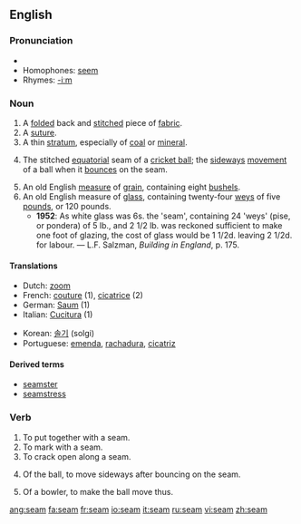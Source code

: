 ==English==

===Pronunciation===
*{{audio|en-us-seem.ogg|Audio (US)}}
*Homophones: [[seem]]
*Rhymes: [[Rhymes:English:-iːm|-iːm]]

===Noun===
{{en-noun}}

# A [[folded]] back and [[stitch]]ed piece of [[fabric]].
# A [[suture]].
# A thin [[stratum]], especially of [[coal]] or [[mineral]].
# {{cricket}} The stitched [[equatorial]] seam of a [[cricket ball]]; the [[sideways]] [[movement]] of a ball when it [[bounce]]s on the seam.
# An old English [[measure]] of [[grain]], containing eight [[bushel]]s.
# An old English measure of [[glass]], containing twenty-four [[wey]]s of five [[pound]]s, or 120 pounds.
#*'''1952''': As white glass was 6s. the 'seam', containing 24 'weys' (pise, or pondera) of 5 lb., and 2 1/2 lb. was reckoned sufficient to make one foot of glazing, the cost of glass would be 1 1/2d. leaving 2 1/2d. for labour. &mdash; L.F. Salzman, ''Building in England'', p. 175.

====Translations====
{{top}}
*Dutch: [[zoom]] {{m}}
*French: [[couture]] {{f}} (1), [[cicatrice]] {{f}} (2)
*German: [[Saum]] {{m}} (1)
*Italian: [[Cucitura]] {{f}} (1)
{{mid}}
*Korean: [[솔기]] (solgi) 
*Portuguese: [[emenda]], [[rachadura]], [[cicatriz]] {{f}}
{{bottom}}

====Derived terms====
*[[seamster]]
*[[seamstress]]

===Verb===
{{en-verb}}

# To put together with a seam.
# To mark with a seam.
# To crack open along a seam.
# {{cricket}} Of the ball, to move sideways after bouncing on the seam.
# {{cricket}} Of a bowler, to make the ball move thus.

[[ang:seam]]
[[fa:seam]]
[[fr:seam]]
[[io:seam]]
[[it:seam]]
[[ru:seam]]
[[vi:seam]]
[[zh:seam]]